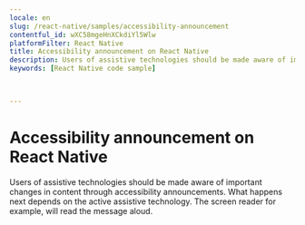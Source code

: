 ```yaml
---
locale: en
slug: /react-native/samples/accessibility-announcement
contentful_id: wXC58mgeHnXCkdiYl5Wlw
platformFilter: React Native
title: Accessibility announcement on React Native
description: Users of assistive technologies should be made aware of important changes in content through accessibility announcements.
keywords: [React Native code sample]


	
---
```


# Accessibility announcement on React Native

Users of assistive technologies should be made aware of important changes in content through accessibility announcements. What happens next depends on the active assistive technology. The screen reader for example, will read the message aloud.

<CodeSample id="accessibility-announcement" locale="en" platform="react native"/>